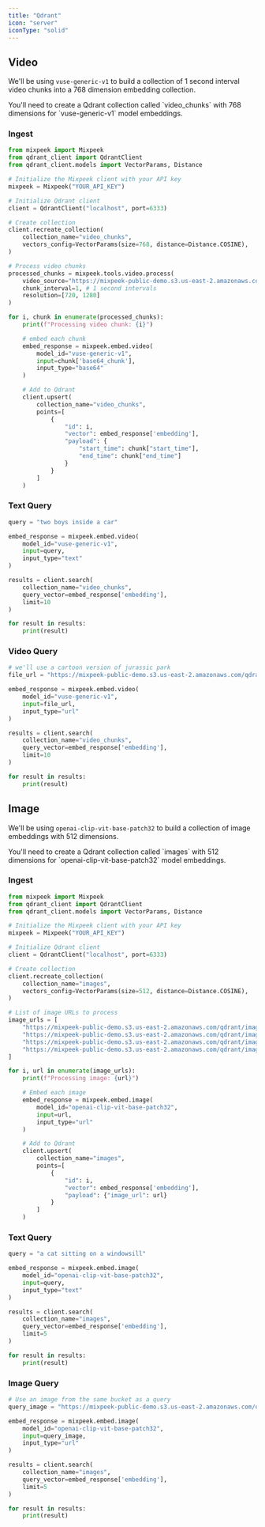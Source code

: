 ```yaml
---
title: "Qdrant"
icon: "server"
iconType: "solid"
---
```


## Video

We'll be using `vuse-generic-v1` to build a collection of 1 second interval video chunks into a 768 dimension embedding collection.

<Note>
  You'll need to create a Qdrant collection called `video_chunks` with 768
  dimensions for `vuse-generic-v1` model embeddings.
</Note>

### Ingest

```python
from mixpeek import Mixpeek
from qdrant_client import QdrantClient
from qdrant_client.models import VectorParams, Distance

# Initialize the Mixpeek client with your API key
mixpeek = Mixpeek("YOUR_API_KEY")

# Initialize Qdrant client
client = QdrantClient("localhost", port=6333)

# Create collection
client.recreate_collection(
    collection_name="video_chunks",
    vectors_config=VectorParams(size=768, distance=Distance.COSINE),
)

# Process video chunks
processed_chunks = mixpeek.tools.video.process(
    video_source="https://mixpeek-public-demo.s3.us-east-2.amazonaws.com/qdrant/Jurassic+Park+(2).mp4",
    chunk_interval=1, # 1 second intervals
    resolution=[720, 1280]
)

for i, chunk in enumerate(processed_chunks):
    print(f"Processing video chunk: {i}")

    # embed each chunk
    embed_response = mixpeek.embed.video(
        model_id="vuse-generic-v1",
        input=chunk['base64_chunk'],
        input_type="base64"
    )

    # Add to Qdrant
    client.upsert(
        collection_name="video_chunks",
        points=[
            {
                "id": i,
                "vector": embed_response['embedding'],
                "payload": {
                    "start_time": chunk["start_time"],
                    "end_time": chunk["end_time"]
                }
            }
        ]
    )
```

### Text Query

```python
query = "two boys inside a car"

embed_response = mixpeek.embed.video(
    model_id="vuse-generic-v1",
    input=query,
    input_type="text"
)

results = client.search(
    collection_name="video_chunks",
    query_vector=embed_response['embedding'],
    limit=10
)

for result in results:
    print(result)
```

### Video Query

```python
# we'll use a cartoon version of jurassic park
file_url = "https://mixpeek-public-demo.s3.us-east-2.amazonaws.com/qdrant/rabbit-jurassic.mp4"

embed_response = mixpeek.embed.video(
    model_id="vuse-generic-v1",
    input=file_url,
    input_type="url"
)

results = client.search(
    collection_name="video_chunks",
    query_vector=embed_response['embedding'],
    limit=10
)

for result in results:
    print(result)
```

## Image

We'll be using `openai-clip-vit-base-patch32` to build a collection of image embeddings with 512 dimensions.

<Note>
  You'll need to create a Qdrant collection called `images` with 512 dimensions
  for `openai-clip-vit-base-patch32` model embeddings.
</Note>

### Ingest

```python
from mixpeek import Mixpeek
from qdrant_client import QdrantClient
from qdrant_client.models import VectorParams, Distance

# Initialize the Mixpeek client with your API key
mixpeek = Mixpeek("YOUR_API_KEY")

# Initialize Qdrant client
client = QdrantClient("localhost", port=6333)

# Create collection
client.recreate_collection(
    collection_name="images",
    vectors_config=VectorParams(size=512, distance=Distance.COSINE),
)

# List of image URLs to process
image_urls = [
    "https://mixpeek-public-demo.s3.us-east-2.amazonaws.com/qdrant/image1.jpg",
    "https://mixpeek-public-demo.s3.us-east-2.amazonaws.com/qdrant/image2.jpg",
    "https://mixpeek-public-demo.s3.us-east-2.amazonaws.com/qdrant/image3.jpg",
    "https://mixpeek-public-demo.s3.us-east-2.amazonaws.com/qdrant/image4.jpg"
]

for i, url in enumerate(image_urls):
    print(f"Processing image: {url}")

    # Embed each image
    embed_response = mixpeek.embed.image(
        model_id="openai-clip-vit-base-patch32",
        input=url,
        input_type="url"
    )

    # Add to Qdrant
    client.upsert(
        collection_name="images",
        points=[
            {
                "id": i,
                "vector": embed_response['embedding'],
                "payload": {"image_url": url}
            }
        ]
    )
```

### Text Query

```python
query = "a cat sitting on a windowsill"

embed_response = mixpeek.embed.image(
    model_id="openai-clip-vit-base-patch32",
    input=query,
    input_type="text"
)

results = client.search(
    collection_name="images",
    query_vector=embed_response['embedding'],
    limit=5
)

for result in results:
    print(result)
```

### Image Query

```python
# Use an image from the same bucket as a query
query_image = "https://mixpeek-public-demo.s3.us-east-2.amazonaws.com/qdrant/query_image.jpg"

embed_response = mixpeek.embed.image(
    model_id="openai-clip-vit-base-patch32",
    input=query_image,
    input_type="url"
)

results = client.search(
    collection_name="images",
    query_vector=embed_response['embedding'],
    limit=5
)

for result in results:
    print(result)
```
